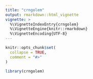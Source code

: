 ```yaml
---
title: "crngolem"
output: rmarkdown::html_vignette
vignette: >
  %\VignetteIndexEntry{crngolem}
  %\VignetteEngine{knitr::rmarkdown}
  %\VignetteEncoding{UTF-8}
---
```


```r
knitr::opts_chunk$set(
  collapse = TRUE,
  comment = "#>"
)
```

```r
library(crngolem)
```
